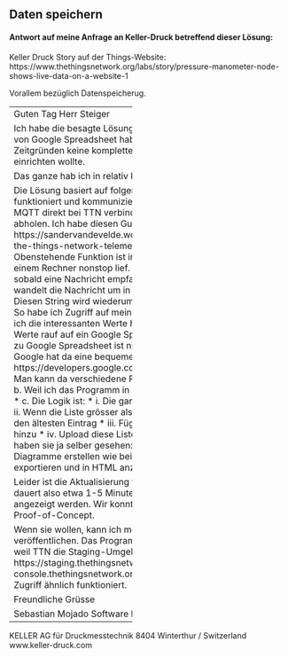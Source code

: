 ## Daten speichern

#### Antwort auf meine Anfrage an Keller-Druck betreffend dieser Lösung:

Keller Druck Story auf der Things-Website:
https://www.thethingsnetwork.org/labs/story/pressure-manometer-node-shows-live-data-on-a-website-1


Vorallem bezüglich Datenspeicherug.

-------------------------------
Guten Tag Herr Steiger

Ich habe die besagte Lösung implementiert.
Das Verwenden von Google Spreadsheet hab ich gewählt, weil ich aus Zeitgründen keine komplette Cloud-Lösung und Datenbank einrichten wollte.

Das ganze hab ich in relativ kurzer Zeit gemacht.
 
Die Lösung basiert auf folgenden Teilen:
* 1)     Das Gerät funktioniert und kommuniziert mit TTN
* 2)     Man kann sich mit MQTT direkt bei TTN verbinden und auf neue Nachrichten abholen. Ich habe diesen Guide verwendet: https://sandervandevelde.wordpress.com/2016/07/09/access-the-things-network-telemetry-using-c-m2mqtt/
* 3)     Obenstehende Funktion ist in einem C#-Programm, welches auf einem Rechner nonstop lief.
* 4)     Dieses Programm macht dann sobald eine Nachricht empfangen wurde folgendes:
* a.     Es wandelt die Nachricht um in einen lesbaren JSON-string
* b.    Diesen String wird wiederum in ein Lora-Objekt umgewandelt. So habe ich Zugriff auf meine einzelnen Werte
* c.     Nachdem ich die interessanten Werte herausgelesen habe, lade ich diese Werte rauf auf ein Google Spreadsheet.
* 5)     Dieses Raufladen zu Google Spreadsheet ist nicht so kompliziert wie es tönt. Google hat da eine bequeme API mit Beispielen: https://developers.google.com/sheets/api/guides/concepts
* a.     Man kann da verschiedene Programmiersprachen benutzen.
* b.    Weil ich das Programm in C# hab ich die .NET API verwendet.
* c.     Die Logik ist:
*                                          i.    Die ganze Liste laden vom Spreadsheet
*                                         ii.    Wenn die Liste grösser als z.B. 500 Einträge hat, dann lösche den ältesten Eintrag
*                                        iii.    Füge die Werte der neuen Nachricht hinzu
*                                        iv.    Upload diese Liste zum google spreadsheet
* 6)     Das haben sie ja selber gesehen: Im Spreadsheet selber kann man Diagramme erstellen wie bei Excel und dann via IFrame exportieren und in HTML anzeigen
 
Leider ist die Aktualisierung von der Grafik nicht so schnell. Es dauert also etwa 1-5 Minuten bis die Grafik/Werte aktualisiert angezeigt werden. Wir konnten aber gut damit leben für ein Proof-of-Concept.
 
Wenn sie wollen, kann ich meine Source auf Github veröffentlichen. Das Programm funktioniert aber nicht mehr, weil TTN die Staging-Umgebung  https://staging.thethingsnetwork.org/ ersetzt hat mit der neuen console.thethingsnetwork.org. Ich denke aber, dass der MQTT Zugriff ähnlich funktioniert.

Freundliche Grüsse

Sebastian Mojado
Software Engineer

----------------------------------------
KELLER AG für Druckmesstechnik
8404 Winterthur / Switzerland
www.keller-druck.com

